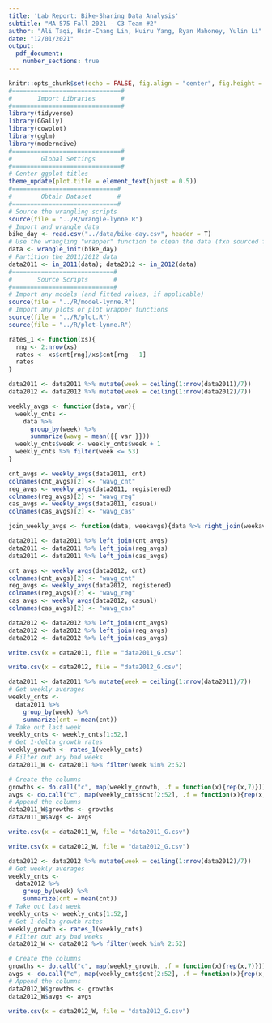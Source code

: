 ```yaml
---
title: 'Lab Report: Bike-Sharing Data Analysis'
subtitle: "MA 575 Fall 2021 - C3 Team #2"
author: "Ali Taqi, Hsin-Chang Lin, Huiru Yang, Ryan Mahoney, Yulin Li"
date: "12/01/2021"
output: 
  pdf_document: 
    number_sections: true
---
```


```r
knitr::opts_chunk$set(echo = FALSE, fig.align = "center", fig.height = 4, fig.width = 6)
#==============================#
#       Import Libraries       #
#==============================#
library(tidyverse)
library(GGally)
library(cowplot)
library(gglm)
library(moderndive)
#==============================#
#        Global Settings       #
#==============================#
# Center ggplot titles
theme_update(plot.title = element_text(hjust = 0.5))
#=============================#
#        Obtain Dataset       #
#=============================#
# Source the wrangling scripts
source(file = "../R/wrangle-lynne.R")
# Import and wrangle data
bike_day <- read.csv("../data/bike-day.csv", header = T)
# Use the wrangling "wrapper" function to clean the data (fxn sourced from wrangle.R)
data <- wrangle_init(bike_day)
# Partition the 2011/2012 data
data2011 <- in_2011(data); data2012 <- in_2012(data)
#============================#
#       Source Scripts       #
#============================#
# Import any models (and fitted values, if applicable)
source(file = "../R/model-lynne.R")
# Import any plots or plot wrapper functions
source(file = "../R/plot.R")
source(file = "../R/plot-lynne.R")
```

```r
rates_1 <- function(xs){
  rng <- 2:nrow(xs)
  rates <- xs$cnt[rng]/xs$cnt[rng - 1]
  rates
}
```

```r
data2011 <- data2011 %>% mutate(week = ceiling(1:nrow(data2011)/7))
data2012 <- data2012 %>% mutate(week = ceiling(1:nrow(data2012)/7))
```

```r
weekly_avgs <- function(data, var){
  weekly_cnts <- 
    data %>% 
      group_by(week) %>%
      summarize(wavg = mean({{ var }}))
  weekly_cnts$week <- weekly_cnts$week + 1
  weekly_cnts %>% filter(week <= 53)
}

cnt_avgs <- weekly_avgs(data2011, cnt)
colnames(cnt_avgs)[2] <- "wavg_cnt"
reg_avgs <- weekly_avgs(data2011, registered)
colnames(reg_avgs)[2] <- "wavg_reg"
cas_avgs <- weekly_avgs(data2011, casual)
colnames(cas_avgs)[2] <- "wavg_cas"
```


```r
join_weekly_avgs <- function(data, weekavgs){data %>% right_join(weekavgs, by = week)}
```

```r
data2011 <- data2011 %>% left_join(cnt_avgs)
data2011 <- data2011 %>% left_join(reg_avgs)
data2011 <- data2011 %>% left_join(cas_avgs)
```


```r
cnt_avgs <- weekly_avgs(data2012, cnt)
colnames(cnt_avgs)[2] <- "wavg_cnt"
reg_avgs <- weekly_avgs(data2012, registered)
colnames(reg_avgs)[2] <- "wavg_reg"
cas_avgs <- weekly_avgs(data2012, casual)
colnames(cas_avgs)[2] <- "wavg_cas"
```


```r
data2012 <- data2012 %>% left_join(cnt_avgs)
data2012 <- data2012 %>% left_join(reg_avgs)
data2012 <- data2012 %>% left_join(cas_avgs)
```
```r
write.csv(x = data2011, file = "data2011_G.csv")
```

```r
write.csv(x = data2012, file = "data2012_G.csv")
```







```r
data2011 <- data2011 %>% mutate(week = ceiling(1:nrow(data2011)/7))
# Get weekly averages
weekly_cnts <- 
  data2011 %>% 
    group_by(week) %>%
    summarize(cnt = mean(cnt))
# Take out last week
weekly_cnts <- weekly_cnts[1:52,]
# Get 1-delta growth rates
weekly_growth <- rates_1(weekly_cnts)
# Filter out any bad weeks
data2011_W <- data2011 %>% filter(week %in% 2:52)
```

```r
# Create the columns
growths <- do.call("c", map(weekly_growth, .f = function(x){rep(x,7)}))
avgs <- do.call("c", map(weekly_cnts$cnt[2:52], .f = function(x){rep(x,7)}))
# Append the columns
data2011_W$growths <- growths
data2011_W$avgs <- avgs
```

```r
write.csv(x = data2011_W, file = "data2011_G.csv")
```

```r
write.csv(x = data2012_W, file = "data2012_G.csv")
```

```r
data2012 <- data2012 %>% mutate(week = ceiling(1:nrow(data2012)/7))
# Get weekly averages
weekly_cnts <- 
  data2012 %>% 
    group_by(week) %>%
    summarize(cnt = mean(cnt))
# Take out last week
weekly_cnts <- weekly_cnts[1:52,]
# Get 1-delta growth rates
weekly_growth <- rates_1(weekly_cnts)
# Filter out any bad weeks
data2012_W <- data2012 %>% filter(week %in% 2:52)
```

```r
# Create the columns
growths <- do.call("c", map(weekly_growth, .f = function(x){rep(x,7)}))
avgs <- do.call("c", map(weekly_cnts$cnt[2:52], .f = function(x){rep(x,7)}))
# Append the columns
data2012_W$growths <- growths
data2012_W$avgs <- avgs
```

```r
write.csv(x = data2012_W, file = "data2012_G.csv")
```